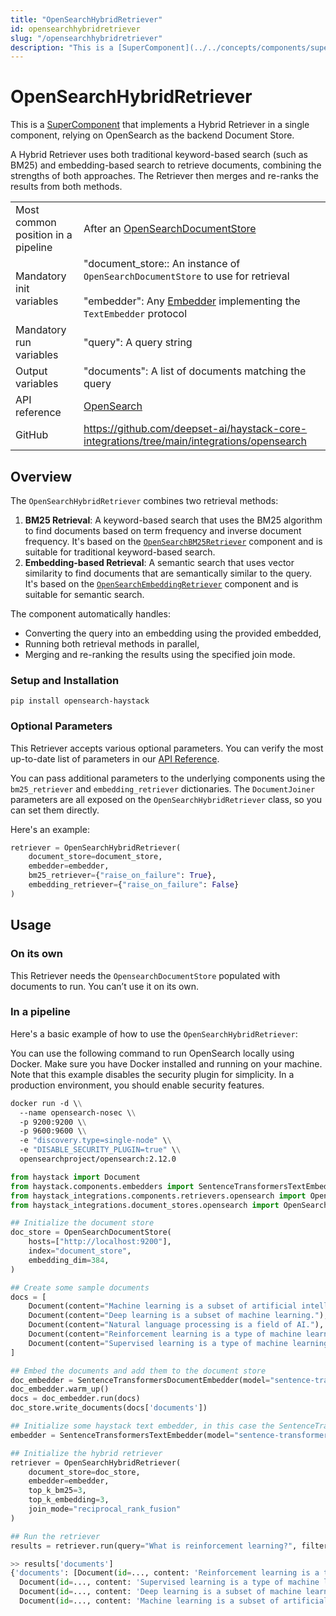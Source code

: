 ```yaml
---
title: "OpenSearchHybridRetriever"
id: opensearchhybridretriever
slug: "/opensearchhybridretriever"
description: "This is a [SuperComponent](../../concepts/components/supercomponents.mdx) that implements a Hybrid Retriever in a single component, relying on OpenSearch as the backend Document Store."
---
```


# OpenSearchHybridRetriever

This is a [SuperComponent](../../concepts/components/supercomponents.mdx) that implements a Hybrid Retriever in a single component, relying on OpenSearch as the backend Document Store.

A Hybrid Retriever uses both traditional keyword-based search (such as BM25) and embedding-based search to retrieve documents, combining the strengths of both approaches. The Retriever then merges and re-ranks the results from both methods.

|  |  |
| --- | --- |
| Most common position in a pipeline | After an [OpenSearchDocumentStore](../../document-stores/opensearch-document-store.mdx) |
| Mandatory init variables | "document_store:: An instance of `OpenSearchDocumentStore` to use for retrieval  <br /> <br />"embedder": Any [Embedder](../embedders.mdx) implementing the `TextEmbedder` protocol |
| Mandatory run variables | "query": A query string |
| Output variables | "documents": A list of documents matching the query |
| API reference | [OpenSearch](/reference/integrations-opensearch) |
| GitHub | https://github.com/deepset-ai/haystack-core-integrations/tree/main/integrations/opensearch |

## Overview

The `OpenSearchHybridRetriever` combines two retrieval methods:

1. **BM25 Retrieval**: A keyword-based search that uses the BM25 algorithm to find documents based on term frequency and inverse document frequency. It's based on the [`OpenSearchBM25Retriever`](opensearchbm25retriever.mdx) component and is suitable for traditional keyword-based search.
2. **Embedding-based Retrieval**: A semantic search that uses vector similarity to find documents that are semantically similar to the query. It's based on the [`OpenSearchEmbeddingRetriever`](opensearchembeddingretriever.mdx) component and is suitable for semantic search.

The component automatically handles:

- Converting the query into an embedding using the provided embedded,
- Running both retrieval methods in parallel,
- Merging and re-ranking the results using the specified join mode.

### Setup and Installation

```shell
pip install opensearch-haystack
```

### Optional Parameters

This Retriever accepts various optional parameters. You can verify the most up-to-date list of parameters in our [API Reference](/reference/integrations-opensearch#opensearchhybridretriever).

You can pass additional parameters to the underlying components using the `bm25_retriever` and `embedding_retriever` dictionaries.
The `DocumentJoiner` parameters are all exposed on the `OpenSearchHybridRetriever` class, so you can set them directly.

Here's an example:

```python
retriever = OpenSearchHybridRetriever(
    document_store=document_store,
    embedder=embedder,
    bm25_retriever={"raise_on_failure": True},
    embedding_retriever={"raise_on_failure": False}
)
```

## Usage

### On its own

This Retriever needs the `OpensearchDocumentStore` populated with documents to run. You can’t use it on its own.

### In a pipeline

Here's a basic example of how to use the `OpenSearchHybridRetriever`:

You can use the following command to run OpenSearch locally using Docker. Make sure you have Docker installed and running on your machine. Note that this example disables the security plugin for simplicity. In a production environment, you should enable security features.

```dockerfile
docker run -d \\
  --name opensearch-nosec \\
  -p 9200:9200 \\
  -p 9600:9600 \\
  -e "discovery.type=single-node" \\
  -e "DISABLE_SECURITY_PLUGIN=true" \\
  opensearchproject/opensearch:2.12.0
```

```python
from haystack import Document
from haystack.components.embedders import SentenceTransformersTextEmbedder, SentenceTransformersDocumentEmbedder
from haystack_integrations.components.retrievers.opensearch import OpenSearchHybridRetriever
from haystack_integrations.document_stores.opensearch import OpenSearchDocumentStore

## Initialize the document store
doc_store = OpenSearchDocumentStore(
    hosts=["http://localhost:9200"],
    index="document_store",
    embedding_dim=384,
)

## Create some sample documents
docs = [
    Document(content="Machine learning is a subset of artificial intelligence."),
    Document(content="Deep learning is a subset of machine learning."),
    Document(content="Natural language processing is a field of AI."),
    Document(content="Reinforcement learning is a type of machine learning."),
    Document(content="Supervised learning is a type of machine learning."),
]

## Embed the documents and add them to the document store
doc_embedder = SentenceTransformersDocumentEmbedder(model="sentence-transformers/all-MiniLM-L6-v2")
doc_embedder.warm_up()
docs = doc_embedder.run(docs)
doc_store.write_documents(docs['documents'])

## Initialize some haystack text embedder, in this case the SentenceTransformersTextEmbedder
embedder = SentenceTransformersTextEmbedder(model="sentence-transformers/all-MiniLM-L6-v2")

## Initialize the hybrid retriever
retriever = OpenSearchHybridRetriever(
    document_store=doc_store,
    embedder=embedder,
    top_k_bm25=3,
    top_k_embedding=3,
    join_mode="reciprocal_rank_fusion"
)

## Run the retriever
results = retriever.run(query="What is reinforcement learning?", filters_bm25=None, filters_embedding=None)

>> results['documents']
{'documents': [Document(id=..., content: 'Reinforcement learning is a type of machine learning.', score: 1.0),
  Document(id=..., content: 'Supervised learning is a type of machine learning.', score: 0.9760624679979518),
  Document(id=..., content: 'Deep learning is a subset of machine learning.', score: 0.4919354838709677),
  Document(id=..., content: 'Machine learning is a subset of artificial intelligence.', score: 0.4841269841269841)]}
```

